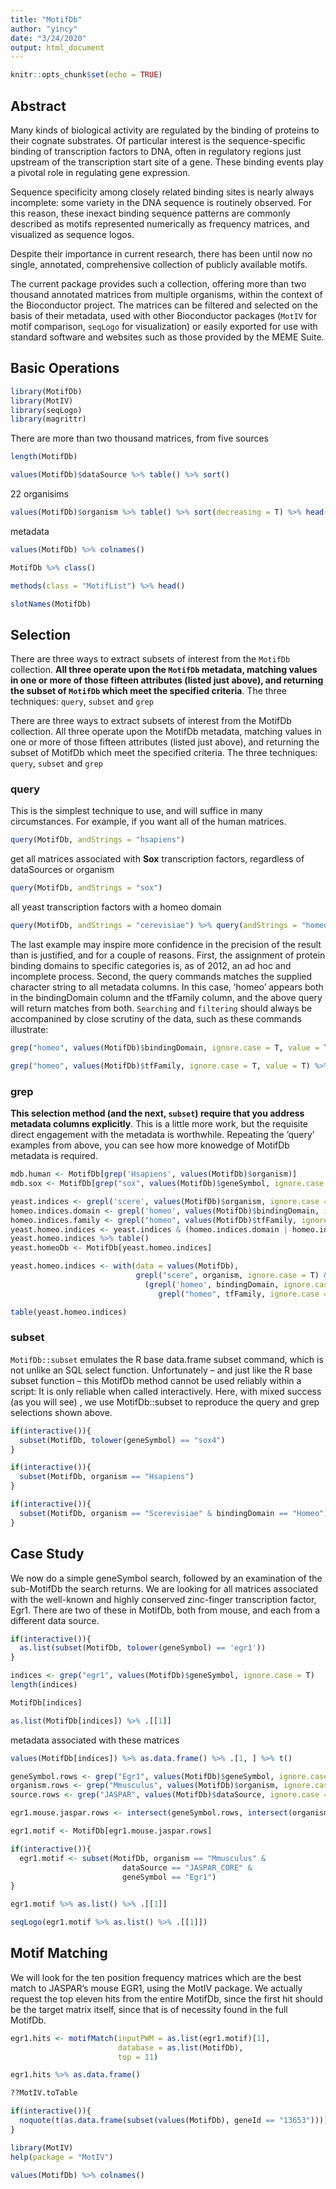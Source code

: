 ```yaml
---
title: "MotifDb"
author: "yincy"
date: "3/24/2020"
output: html_document
---
```


```r
knitr::opts_chunk$set(echo = TRUE)
```


## Abstract  
Many kinds of biological activity are regulated by the binding of proteins to their cognate substrates. Of particular interest is the sequence-specific binding of transcription factors to DNA, often in regulatory regions just upstream of the transcription start site of a gene. These binding events play a pivotal role in regulating gene expression.   

Sequence specificity among closely related binding sites is nearly always incomplete: some variety in the DNA sequence is routinely observed. For this reason, these inexact binding sequence patterns are commonly described as motifs represented numerically as frequency matrices, and visualized as sequence logos.   

Despite their importance in current research, there has been until now no single, annotated, comprehensive collection of publicly available motifs.   

The current package provides such a collection, offering more than two thousand annotated matrices from multiple organisms, within the context of the Bioconductor project. The matrices can be filtered and selected on the basis of their metadata, used with other Bioconductor packages (`MotIV` for motif comparison, `seqLogo` for visualization) or easily exported for use with standard software and websites such as those provided by the MEME Suite.    

## Basic Operations 
```r
library(MotifDb)
library(MotIV)
library(seqLogo)
library(magrittr)
```

There are more than two thousand matrices, from five sources  
```r
length(MotifDb)
```

```r
values(MotifDb)$dataSource %>% table() %>% sort()
```

22 organisims  
```r
values(MotifDb)$organism %>% table() %>% sort(decreasing = T) %>% head()
```

metadata  
```r
values(MotifDb) %>% colnames()
```

```r
MotifDb %>% class()
```

```r
methods(class = "MotifList") %>% head()
```

```r
slotNames(MotifDb)
```

## Selection  
There are three ways to extract subsets of interest from the `MotifDb` collection. **All three operate upon the `MotifDb` metadata, matching values in one or more of those fifteen attributes (listed just above), and returning the subset of `MotifDb` which meet the specified criteria**. The three techniques: `query`, `subset` and `grep`  

There are three ways to extract subsets of interest from the MotifDb collection. All three operate upon the MotifDb metadata, matching values in one or more of those fifteen attributes (listed just above), and returning the subset of MotifDb which meet the specified criteria. The three techniques: `query`, `subset` and `grep`  


### query  
This is the simplest technique to use, and will suffice in many circumstances. For example, if you want all of the human matrices.  
```r
query(MotifDb, andStrings = "hsapiens")
```

get all matrices associated with **Sox** transcription factors, regardless of dataSources or organism  
```r
query(MotifDb, andStrings = "sox")
```

all yeast transcription factors with a homeo domain  
```r
query(MotifDb, andStrings = "cerevisiae") %>% query(andStrings = "homeo")
```

The last example may inspire more confidence in the precision of the result than is justified, and for a couple of reasons. First, the assignment of protein binding domains to specific categories is, as of 2012, an ad hoc and incomplete process. Second, the query commands matches the supplied character string to all metadata columns. In this case, ’homeo’ appears both in the bindingDomain column and the tfFamily column, and the above query will return matches from both. `Searching` and `filtering` should always be accompanined by close scrutiny of the data, such as these commands illustrate:  

```r
grep("homeo", values(MotifDb)$bindingDomain, ignore.case = T, value = T) %>% unique()
```

```r
grep("homeo", values(MotifDb)$tfFamily, ignore.case = T, value = T) %>% unique()
```

### grep  
**This selection method (and the next, `subset`) require that you address metadata columns explicitly**. This is a little more work, but the requisite direct engagement with the metadata is worthwhile. Repeating the ’query’ examples from above, you can see how more knowedge of MotifDb metadata is required.  

```r
mdb.human <- MotifDb[grep('Hsapiens', values(MotifDb)$organism)]
mdb.sox <- MotifDb[grep("sox", values(MotifDb)$geneSymbol, ignore.case = T)]

yeast.indices <- grepl('scere', values(MotifDb)$organism, ignore.case = T)
homeo.indices.domain <- grepl('homeo', values(MotifDb)$bindingDomain, ignore.case = T)
homeo.indices.family <- grepl("homeo", values(MotifDb)$tfFamily, ignore.case = T)
yeast.homeo.indices <- yeast.indices & (homeo.indices.domain | homeo.indices.family)
yeast.homeo.indices %>% table()
yeast.homeoDb <- MotifDb[yeast.homeo.indices]
```

```r
yeast.homeo.indices <- with(data = values(MotifDb), 
                            grepl("scere", organism, ignore.case = T) &
                              (grepl('homeo', bindingDomain, ignore.case = T) |
                                 grepl("homeo", tfFamily, ignore.case = T)))

table(yeast.homeo.indices)
```


### subset  
`MotifDb::subset` emulates the R base data.frame subset command, which is not unlike an SQL select function. Unfortunately – and just like the R base subset function – this MotifDb method cannot be used reliably within a script: It is only reliable when called interactively. Here, with mixed success (as you will see) , we use MotifDb::subset to reproduce the query and grep selections shown above.  
```r
if(interactive()){
  subset(MotifDb, tolower(geneSymbol) == "sox4")
}
```

```r
if(interactive()){
  subset(MotifDb, organism == "Hsapiens")
}
```

```r
if(interactive()){
  subset(MotifDb, organism == "Scerevisiae" & bindingDomain == "Homeo")
}
```


## Case Study  
We now do a simple geneSymbol search, followed by an examination of the sub-MotifDb the search returns. We are looking for all matrices associated with the well-known and highly conserved zinc-finger transcription factor, Egr1. There are two of these in MotifDb, both from mouse, and each from a different data source.  

```r
if(interactive()){
  as.list(subset(MotifDb, tolower(geneSymbol) == 'egr1'))
}
```

```r
indices <- grep("egr1", values(MotifDb)$geneSymbol, ignore.case = T)
length(indices)
```

```r
MotifDb[indices]
```

```r
as.list(MotifDb[indices]) %>% .[[1]]
```

metadata associated with these matrices  
```r
values(MotifDb[indices]) %>% as.data.frame() %>% .[1, ] %>% t() 
```

```r
geneSymbol.rows <- grep("Egr1", values(MotifDb)$geneSymbol, ignore.case = T)
organism.rows <- grep("Mmusculus", values(MotifDb)$organism, ignore.case = T)
source.rows <- grep("JASPAR", values(MotifDb)$dataSource, ignore.case = T)

egr1.mouse.jaspar.rows <- intersect(geneSymbol.rows, intersect(organism.rows, source.rows))
```

```r
egr1.motif <- MotifDb[egr1.mouse.jaspar.rows]
```

```r
if(interactive()){
  egr1.motif <- subset(MotifDb, organism == "Mmusculus" &
                         dataSource == "JASPAR_CORE" &
                         geneSymbol == "Egr1")
}
```

```r
egr1.motif %>% as.list() %>% .[[1]]
```
 
```r
seqLogo(egr1.motif %>% as.list() %>% .[[1]])
```


## Motif Matching  
We will look for the ten position frequency matrices which are the best match to JASPAR’s mouse EGR1, using the MotIV package. We actually request the top eleven hits from the entire MotifDb, since the first hit should be the target matrix itself, since that is of necessity found in the full MotifDb.  
```r
egr1.hits <- motifMatch(inputPWM = as.list(egr1.motif)[1], 
                        database = as.list(MotifDb), 
                        top = 11)
```

```r
egr1.hits %>% as.data.frame()
```


```r
??MotIV.toTable
```


```r
if(interactive()){
  noquote(t(as.data.frame(subset(values(MotifDb), geneId == "13653"))))
}
```

```r
library(MotIV)
help(package = "MotIV")
```

```r
values(MotifDb) %>% colnames()
```


